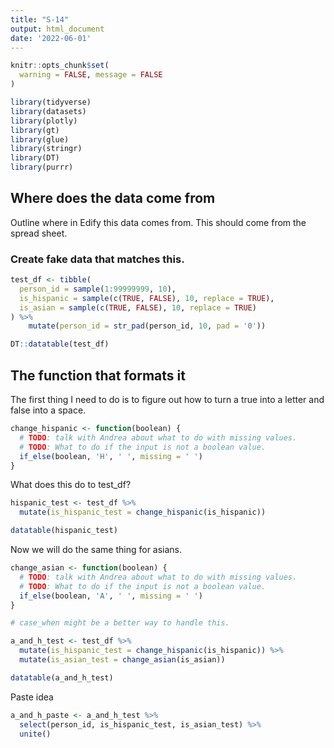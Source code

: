 ```yaml
---
title: "S-14"
output: html_document
date: '2022-06-01'
---
```


```r
knitr::opts_chunk$set(
  warning = FALSE, message = FALSE
)
```

```r
library(tidyverse)
library(datasets)
library(plotly)
library(gt)
library(glue)
library(stringr)
library(DT)
library(purrr)
```

## Where does the data come from

Outline where in Edify this data comes from. This should come from the spread sheet. 

### Create fake data that matches this.

```r
test_df <- tibble(
  person_id = sample(1:99999999, 10),
  is_hispanic = sample(c(TRUE, FALSE), 10, replace = TRUE),
  is_asian = sample(c(TRUE, FALSE), 10, replace = TRUE) 
) %>% 
    mutate(person_id = str_pad(person_id, 10, pad = '0'))

DT::datatable(test_df)
```


## The function that formats it

The first thing I need to do is to figure out how to turn a true into a letter and false into a space.

```r
change_hispanic <- function(boolean) {
  # TODO: talk with Andrea about what to do with missing values.
  # TODO: What to do if the input is not a boolean value.
  if_else(boolean, 'H', ' ', missing = ' ')
}
```


What does this do to test_df?

```r
hispanic_test <- test_df %>% 
  mutate(is_hispanic_test = change_hispanic(is_hispanic))

datatable(hispanic_test)
```

Now we will do the same thing for asians.
```r
change_asian <- function(boolean) {
  # TODO: talk with Andrea about what to do with missing values.
  # TODO: What to do if the input is not a boolean value.
  if_else(boolean, 'A', ' ', missing = ' ')
}

# case_when might be a better way to handle this.
```

```r
a_and_h_test <- test_df %>% 
  mutate(is_hispanic_test = change_hispanic(is_hispanic)) %>% 
  mutate(is_asian_test = change_asian(is_asian))

datatable(a_and_h_test)
```

Paste idea
```r
a_and_h_paste <- a_and_h_test %>% 
  select(person_id, is_hispanic_test, is_asian_test) %>% 
  unite()
```


